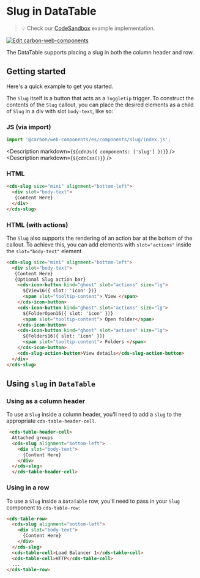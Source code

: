 
# Slug in DataTable

> 💡 Check our
> [CodeSandbox](https://codesandbox.io/s/github/carbon-design-system/carbon-for-ibm-dotcom/tree/main/packages/carbon-web-components/examples/codesandbox/basic/components/slug)
> example implementation.

[![Edit carbon-web-components](https://codesandbox.io/static/img/play-codesandbox.svg)](https://codesandbox.io/s/github/carbon-design-system/carbon-for-ibm-dotcom/tree/main/packages/carbon-web-components/examples/codesandbox/basic/components/slug)

The DataTable supports placing a slug in both the column header and row.

## Getting started

Here's a quick example to get you started.

The `Slug` itself is a button that acts as a `Toggletip` trigger. To construct
the contents of the `Slug` callout, you can place the desired elements as a
child of `Slug` in a div with slot `body-text`, like so:

### JS (via import)

```javascript
import '@carbon/web-components/es/components/slug/index.js';
```

<Description markdown={`${cdnJs({ components: ['slug'] })}`} />
<Description markdown={`${cdnCss()}`} />

### HTML

```html
<cds-slug size="mini" alignment="bottom-left">
  <div slot="body-text">
   {Content Here}
  </div>
</cds-slug>
```

### HTML (with actions)

The `Slug` also supports the rendering of an action bar at the bottom of the
callout. To achieve this, you can add elements with `slot="actions"` inside the `slot="body-text"` element

```html
<cds-slug size="mini" alignment="bottom-left">
  <div slot="body-text">
   {Content Here}
   {Optional Slug action bar}
    <cds-icon-button kind="ghost" slot="actions" size="lg">
      ${View16({ slot: 'icon' })}
      <span slot="tooltip-content"> View </span>
    </cds-icon-button>
    <cds-icon-button kind="ghost" slot="actions" size="lg">
      ${FolderOpen16({ slot: 'icon' })}
      <span slot="tooltip-content"> Open folder</span>
    </cds-icon-button>
    <cds-icon-button kind="ghost" slot="actions" size="lg">
      ${Folders16({ slot: 'icon' })}
      <span slot="tooltip-content"> Folders </span>
    </cds-icon-button>
    <cds-slug-action-button>View details</cds-slug-action-button>
  </div>
</cds-slug>
```

## Using `slug` in `DataTable`

### Using as a column header

To use a `Slug` inside a column header, you'll need to add a `slug` to the
appropriate `cds-table-header-cell`.


```html
 <cds-table-header-cell>
  Attached groups
  <cds-slug alignment="bottom-left">
    <div slot="body-text">
      {Content Here}
    </div>
  </cds-slug>
  </cds-table-header-cell>
```

### Using in a row

To use a `Slug` inside a `DataTable` row, you'll need to pass in your `Slug`
component to `cds-table-row`:

```html
<cds-table-row>
  <cds-slug alignment="bottom-left">
    <div slot="body-text">
      {Content Here}
    </div>
  </cds-slug>
  <cds-table-cell>Load Balancer 1</cds-table-cell>
  <cds-table-cell>HTTP</cds-table-cell>
  ...
</cds-table-row>
```
